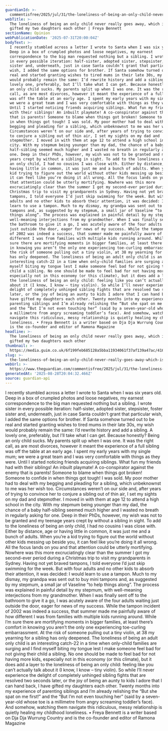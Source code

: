 ```yaml
---
guardianId: >-
  commentisfree/2025/jul/31/the-loneliness-of-being-an-only-child-never-really-goes-away-which-is-why-i-gifted-my-two-daughters-each-other
webTitle: >-
  The loneliness of being an only child never really goes away, which is why I
  gifted my two daughters each other | Freya Bennett
sectionName: Opinion
webPublicationDate: '2025-07-31T20:00:04Z'
bodyText: >-
  I recently stumbled across a letter I wrote to Santa when I was six years old.
  Deep in a box of crumpled photos and loose negatives, my earnest
  correspondence to the big man requested nothing but a sibling. I wrote sister
  in every possible iteration: half-sister, adopted sister, stepsister, foster
  sister and, underneath, just in case Santa couldn’t grant that particular
  wish, I added the same options for brother. If Santa somehow turned out to be
  real and started granting wishes to tired mums in their late 30s, my wish
  would probably remain the same: I’d rewrite history and add a sibling. A
  lovely one, preferably, but I’ll take what I can get. Because honestly? Being
  an only child sucks. My parents split up when I was one. It was the right
  call, as are most divorces, however it meant the experience of a full sibling
  was off the table at an early age. I spent my early years with my single mum;
  we were a great team and I was very comfortable with things as they were.
  Until I started noticing friends acquiring siblings. What fun my friends had
  with their siblings! An inbuilt playmate! A co-conspirator against the enemy
  that is parents! Someone to blame when things got broken! Someone to confide
  in when things got tough! I was sold. My poor mother had to deal with my
  begging and pleading for a sibling, which unbeknownst to me was her wish too.
  Circumstances weren’t on our side and, after years of trying to convince her
  to conjure a sibling out of thin air, I set my sights on my dad and
  stepmother. I moved in with them at age 12 to attend a high school in the
  city. With my stepmum being younger than my dad, the chance of a baby
  half-sibling seemed much higher and I wasted no breath in regularly asking for
  one. Deep in their PhDs, however, my wish was not to be granted and my teenage
  years crept by without a sibling in sight. To add to the loneliness of being
  an only child, I had no cousins I was close with. Either by distance, age or
  having little in common, it was just me and a bunch of adults. When you’re a
  kid trying to figure out the world without other kids messing up beside you,
  it can feel like you’re doing it all wrong. All the focus lands on you and
  that attention could be utterly mortifying. Nowhere was this more
  excruciatingly clear than the summer I got my second-ever period during a
  Christmas trip to visit my grandparents in Sydney. Having not yet braved
  tampons, I told everyone I’d just skip swimming for the week. But with four
  adults and no other kids to absorb their attention, it was decided: I would
  learn to use a tampon. Much to my dismay, my grandpa was sent out to buy mini
  tampons and, as suggested by my stepmum, a small jar of Vaseline “to help
  things along”. The process was explained in painful detail by my stepmum, with
  well-meaning interjections from my grandmother. When I was finally sent off to
  the bathroom to give it a go, I was acutely aware of the four adults waiting
  just outside the door, eager for news of my success. While the tampon incident
  of 2002 was indeed a success, that summer made me painfully aware of how
  different I was from families with multiple kids running around. While I’m
  sure there are mortifying moments in bigger families, at least there’s comfort
  in knowing you aren’t the only one experiencing toe-curling embarrassment. At
  the risk of someone pulling out a tiny violin, at 38 my yearning for a sibling
  has only deepened. The loneliness of being an adult only child is an
  interesting catch-22 in a time when only-child families are surging and I find
  myself biting my tongue lest I make someone feel bad for not giving their
  child a sibling. No one should be made to feel bad for not having more kids,
  especially not in this economy (or this climate), but it does add a layer to
  the loneliness of being an only child: feeling like you can’t actually talk
  about it (I know, I know – tiny violin). So while I’ll never experience the
  delight of completely unhinged sibling fights that are resolved two seconds
  later, or the joy of being an aunty to kids I adore that I can hand back, I
  have gifted my daughters each other. Twenty months into my experience of
  parenting siblings and I’m already relishing the “But she spat on me first!”
  and the “But I’m not even touching her” (said by a seven-year-old whose toe is
  a millimetre from angry screaming toddler’s face). And somehow, watching them
  navigate this ridiculous, messy relationship is quietly healing my childhood
  loneliness. • Freya Bennett is a writer based on Dja Dja Wurrung Country and
  is the co-founder and editor of Ramona Magazine
headline: >-
  The loneliness of being an only child never really goes away, which is why I
  gifted my two daughters each other
thumbnail: >-
  https://media.guim.co.uk/6f199feb685128a5bba11934061f37af139a47ac/416_0_4160_3328/500.jpg
slug: >-
  the-loneliness-of-being-an-only-child-never-really-goes-away-which-is-why-i-gifted-my-two-daughters-each-other-or-freya-bennett
webUrl: >-
  https://www.theguardian.com/commentisfree/2025/jul/31/the-loneliness-of-being-an-only-child-never-really-goes-away-which-is-why-i-gifted-my-two-daughters-each-other
generatedAt: '2025-08-28T20:04:32.466Z'
source: guardian-api
---
```

I recently stumbled across a letter I wrote to Santa when I was six years old. Deep in a box of crumpled photos and loose negatives, my earnest correspondence to the big man requested nothing but a sibling. I wrote sister in every possible iteration: half-sister, adopted sister, stepsister, foster sister and, underneath, just in case Santa couldn’t grant that particular wish, I added the same options for brother. If Santa somehow turned out to be real and started granting wishes to tired mums in their late 30s, my wish would probably remain the same: I’d rewrite history and add a sibling. A lovely one, preferably, but I’ll take what I can get. Because honestly? Being an only child sucks. My parents split up when I was one. It was the right call, as are most divorces, however it meant the experience of a full sibling was off the table at an early age. I spent my early years with my single mum; we were a great team and I was very comfortable with things as they were. Until I started noticing friends acquiring siblings. What fun my friends had with their siblings! An inbuilt playmate! A co-conspirator against the enemy that is parents! Someone to blame when things got broken! Someone to confide in when things got tough! I was sold. My poor mother had to deal with my begging and pleading for a sibling, which unbeknownst to me was her wish too. Circumstances weren’t on our side and, after years of trying to convince her to conjure a sibling out of thin air, I set my sights on my dad and stepmother. I moved in with them at age 12 to attend a high school in the city. With my stepmum being younger than my dad, the chance of a baby half-sibling seemed much higher and I wasted no breath in regularly asking for one. Deep in their PhDs, however, my wish was not to be granted and my teenage years crept by without a sibling in sight. To add to the loneliness of being an only child, I had no cousins I was close with. Either by distance, age or having little in common, it was just me and a bunch of adults. When you’re a kid trying to figure out the world without other kids messing up beside you, it can feel like you’re doing it all wrong. All the focus lands on you and that attention could be utterly mortifying. Nowhere was this more excruciatingly clear than the summer I got my second-ever period during a Christmas trip to visit my grandparents in Sydney. Having not yet braved tampons, I told everyone I’d just skip swimming for the week. But with four adults and no other kids to absorb their attention, it was decided: I would learn to use a tampon. Much to my dismay, my grandpa was sent out to buy mini tampons and, as suggested by my stepmum, a small jar of Vaseline “to help things along”. The process was explained in painful detail by my stepmum, with well-meaning interjections from my grandmother. When I was finally sent off to the bathroom to give it a go, I was acutely aware of the four adults waiting just outside the door, eager for news of my success. While the tampon incident of 2002 was indeed a success, that summer made me painfully aware of how different I was from families with multiple kids running around. While I’m sure there are mortifying moments in bigger families, at least there’s comfort in knowing you aren’t the only one experiencing toe-curling embarrassment. At the risk of someone pulling out a tiny violin, at 38 my yearning for a sibling has only deepened. The loneliness of being an adult only child is an interesting catch-22 in a time when only-child families are surging and I find myself biting my tongue lest I make someone feel bad for not giving their child a sibling. No one should be made to feel bad for not having more kids, especially not in this economy (or this climate), but it does add a layer to the loneliness of being an only child: feeling like you can’t actually talk about it (I know, I know – tiny violin). So while I’ll never experience the delight of completely unhinged sibling fights that are resolved two seconds later, or the joy of being an aunty to kids I adore that I can hand back, I have gifted my daughters each other. Twenty months into my experience of parenting siblings and I’m already relishing the “But she spat on me first!” and the “But I’m not even touching her” (said by a seven-year-old whose toe is a millimetre from angry screaming toddler’s face). And somehow, watching them navigate this ridiculous, messy relationship is quietly healing my childhood loneliness. • Freya Bennett is a writer based on Dja Dja Wurrung Country and is the co-founder and editor of Ramona Magazine
